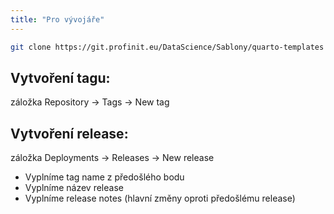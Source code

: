 ```yaml
---
title: "Pro vývojáře"
---
```


```sh
git clone https://git.profinit.eu/DataScience/Sablony/quarto-templates
```
## Vytvoření tagu:

záložka Repository &rarr; Tags &rarr; New tag

## Vytvoření release:

záložka Deployments &rarr; Releases &rarr; New release

- Vyplníme tag name z předošlého bodu
- Vyplníme název release
- Vyplníme release notes (hlavní změny oproti předošlému release)
